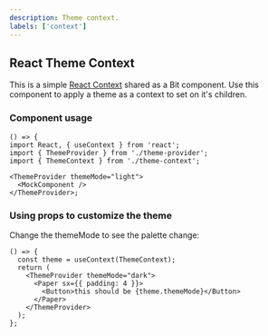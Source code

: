 ```yaml
---
description: Theme context.
labels: ['context']
---
```



## React Theme Context

This is a simple [React Context](https://reactjs.org/docs/context.html) shared as a Bit component.
Use this component to apply a theme as a context to set on it's children.

### Component usage

```tsx
() => {
import React, { useContext } from 'react';
import { ThemeProvider } from './theme-provider';
import { ThemeContext } from './theme-context';

<ThemeProvider themeMode="light">
  <MockComponent />
</ThemeProvider>;
```

### Using props to customize the theme

Change the themeMode to see the palette change:

```tsx live
() => {
  const theme = useContext(ThemeContext);
  return (
    <ThemeProvider themeMode="dark">
      <Paper sx={{ padding: 4 }}>
        <Button>this should be {theme.themeMode}</Button>
      </Paper>
    </ThemeProvider>
  );
};
```
